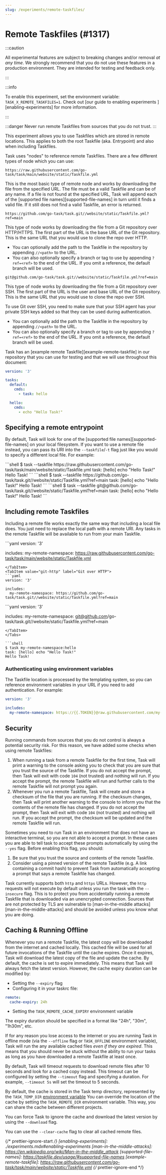 ```yaml
---
slug: /experiments/remote-taskfiles/
---
```



# Remote Taskfiles (#1317)

:::caution

All experimental features are subject to breaking changes and/or removal _at any
time_. We strongly recommend that you do not use these features in a production
environment. They are intended for testing and feedback only.

:::

:::info

To enable this experiment, set the environment variable:
`TASK_X_REMOTE_TASKFILES=1`. Check out [our guide to enabling experiments
][enabling-experiments] for more information.

:::

:::danger
Never run remote Taskfiles from sources that you do not trust.
:::

This experiment allows you to use Taskfiles which are stored in remote
locations. This applies to both the root Taskfile (aka. Entrypoint) and also
when including Taskfiles.

Task uses "nodes" to reference remote Taskfiles. There are a few different types
of node which you can use:

<Tabs groupId="method" queryString>
<TabItem value="http" label="HTTP/HTTPS">

`https://raw.githubusercontent.com/go-task/task/main/website/static/Taskfile.yml`

This is the most basic type of remote node and works by downloading the file
from the specified URL. The file must be a valid Taskfile and can be of any
name. If a file is not found at the specified URL, Task will append each of the
[supported file names][supported-file-names] in turn until it finds a valid
file. If it still does not find a valid Taskfile, an error is returned.

</TabItem>
<TabItem value="git-http" label="Git over HTTP">

`https://github.com/go-task/task.git//website/static/Taskfile.yml?ref=main`

This type of node works by downloading the file from a Git repository over
HTTP/HTTPS. The first part of the URL is the base URL of the Git repository.
This is the same URL that you would use to clone the repo over HTTP.

- You can optionally add the path to the Taskfile in the repository by appending
`//<path>` to the URL.
- You can also optionally specify a branch or tag to use by appending
`?ref=<ref>` to the end of the URL. If you omit a reference, the default branch
will be used.

</TabItem>
<TabItem value="git-ssh" label="Git over SSH">

`git@github.com/go-task/task.git//website/static/Taskfile.yml?ref=main`

This type of node works by downloading the file from a Git repository over SSH.
The first part of the URL is the user and base URL of the Git repository. This
is the same URL that you would use to clone the repo over SSH.

To use Git over SSH, you need to make sure that your SSH agent has your private
SSH keys added so that they can be used during authentication.

- You can optionally add the path to the Taskfile in the repository by appending
`//<path>` to the URL.
- You can also optionally specify a branch or tag to use by appending
`?ref=<ref>` to the end of the URL. If you omit a reference, the default branch
will be used.

</TabItem>
</Tabs>

Task has an [example remote Taskfile][example-remote-taskfile] in our repository
that you can use for testing and that we will use throughout this document:

```yaml
version: '3'

tasks:
  default:
    cmds:
      - task: hello

  hello:
    cmds:
      - echo "Hello Task!"
```

## Specifying a remote entrypoint

By default, Task will look for one of the [supported file
names][supported-file-names] on your local filesystem. If you want to use a
remote file instead, you can pass its URI into the `--taskfile`/`-t` flag just
like you would to specify a different local file. For example:

<Tabs groupId="method" queryString>
<TabItem value="http" label="HTTP/HTTPS">
```shell
$ task --taskfile https://raw.githubusercontent.com/go-task/task/main/website/static/Taskfile.yml
task: [hello] echo "Hello Task!"
Hello Task!
```
</TabItem>
<TabItem value="git-http" label="Git over HTTP">
```shell
$ task --taskfile https://github.com/go-task/task.git//website/static/Taskfile.yml?ref=main
task: [hello] echo "Hello Task!"
Hello Task!
```
</TabItem>
<TabItem value="git-ssh" label="Git over SSH">
```shell
$ task --taskfile git@github.com/go-task/task.git//website/static/Taskfile.yml?ref=main
task: [hello] echo "Hello Task!"
Hello Task!
```
</TabItem>
</Tabs>

## Including remote Taskfiles

Including a remote file works exactly the same way that including a local file
does. You just need to replace the local path with a remote URI. Any tasks in
the remote Taskfile will be available to run from your main Taskfile.

<Tabs groupId="method" queryString>
<TabItem value="http" label="HTTP/HTTPS">
```yaml
version: '3'

includes:
  my-remote-namespace: https://raw.githubusercontent.com/go-task/task/main/website/static/Taskfile.yml
```
</TabItem>
<TabItem value="git-http" label="Git over HTTP">
```yaml
version: '3'

includes:
  my-remote-namespace: https://github.com/go-task/task.git//website/static/Taskfile.yml?ref=main
```
</TabItem>
<TabItem value="git-ssh" label="Git over SSH">
```yaml
version: '3'

includes:
  my-remote-namespace: git@github.com/go-task/task.git//website/static/Taskfile.yml?ref=main
```
</TabItem>
</Tabs>

```shell
$ task my-remote-namespace:hello
task: [hello] echo "Hello Task!"
Hello Task!
```

### Authenticating using environment variables

The Taskfile location is processed by the templating system, so you can
reference environment variables in your URL if you need to add authentication.
For example:

```yaml
version: '3'

includes:
  my-remote-namespace: https://{{.TOKEN}}@raw.githubusercontent.com/my-org/my-repo/main/Taskfile.yml
```

## Security

Running commands from sources that you do not control is always a potential
security risk. For this reason, we have added some checks when using remote
Taskfiles:

1. When running a task from a remote Taskfile for the first time, Task will
   print a warning to the console asking you to check that you are sure that you
   trust the source of the Taskfile. If you do not accept the prompt, then Task
   will exit with code `104` (not trusted) and nothing will run. If you accept
   the prompt, the remote Taskfile will run and further calls to the remote
   Taskfile will not prompt you again.
2. Whenever you run a remote Taskfile, Task will create and store a checksum of
   the file that you are running. If the checksum changes, then Task will print
   another warning to the console to inform you that the contents of the remote
   file has changed. If you do not accept the prompt, then Task will exit with
   code `104` (not trusted) and nothing will run. If you accept the prompt, the
   checksum will be updated and the remote Taskfile will run.

Sometimes you need to run Task in an environment that does not have an
interactive terminal, so you are not able to accept a prompt. In these cases you
are able to tell task to accept these prompts automatically by using the `--yes`
flag. Before enabling this flag, you should:

1. Be sure that you trust the source and contents of the remote Taskfile.
2. Consider using a pinned version of the remote Taskfile (e.g. A link
   containing a commit hash) to prevent Task from automatically accepting a
   prompt that says a remote Taskfile has changed.

Task currently supports both `http` and `https` URLs. However, the `http`
requests will not execute by default unless you run the task with the
`--insecure` flag. This is to protect you from accidentally running a remote
Taskfile that is downloaded via an unencrypted connection. Sources that are not
protected by TLS are vulnerable to [man-in-the-middle
attacks][man-in-the-middle-attacks] and should be avoided unless you know what
you are doing.

## Caching & Running Offline

Whenever you run a remote Taskfile, the latest copy will be downloaded from the
internet and cached locally. This cached file will be used for all future
invocations of the Taskfile until the cache expires. Once it expires, Task will
download the latest copy of the file and update the cache. By default, the cache
is set to expire immediately. This means that Task will always fetch the latest
version. However, the cache expiry duration can be modified by:
- Setting the `--expiry` flag
- Configuring it in your taskrc file:
```yaml
remote:
  cache-expiry: 24h
```
- Setting the `TASK_REMOTE_CACHE_EXPIRY` environment variable

The expiry duration should be specified in a format like "24h", "30m", "1h30m", etc.




If for any reason you lose access to the internet or you are running Task in
offline mode (via the `--offline` flag or `TASK_OFFLINE` environment variable),
Task will run the any available cached files _even if they are expired_. This
means that you should never be stuck without the ability to run your tasks as
long as you have downloaded a remote Taskfile at least once.

By default, Task will timeout requests to download remote files after 10 seconds
and look for a cached copy instead. This timeout can be configured by setting
the `--timeout` flag and specifying a duration. For example, `--timeout 5s` will
set the timeout to 5 seconds.

By default, the cache is stored in the Task temp directory, represented by the
`TASK_TEMP_DIR` [environment variable](../reference/environment.mdx) You can
override the location of the cache by setting the `TASK_REMOTE_DIR` environment
variable. This way, you can share the cache between different projects.

You can force Task to ignore the cache and download the latest version
by using the `--download` flag.

You can use the `--clear-cache` flag to clear all cached remote files.

{/* prettier-ignore-start */}
[enabling-experiments]: ./experiments.mdx#enabling-experiments
[man-in-the-middle-attacks]: https://en.wikipedia.org/wiki/Man-in-the-middle_attack
[supported-file-names]: https://taskfile.dev/usage/#supported-file-names
[example-remote-taskfile]: https://raw.githubusercontent.com/go-task/task/main/website/static/Taskfile.yml
{/* prettier-ignore-end */}
